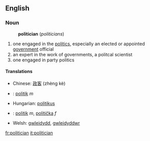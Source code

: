 ==English==
===Noun===
:'''politician''' (''politicians'')

#one engaged in the [[politics]], especially an elected or appointed [[government]] official
#an expert in the work of governments, a politcal scientist
#one engaged in party politics

====Translations====
*Chinese: [[政客]] (zhèng kè)
*{{cs}}: [[politik#Czech|politik]] ''m''
*Hungarian: [[politikus]]
*{{sk}}: [[politik#Slovak|politik]] ''m'', [[politička#Slovak|politička]] ''f''
*Welsh: [[gwleidydd]], [[gwleidyddwr]]

[[fr:politician]]
[[it:politician]]